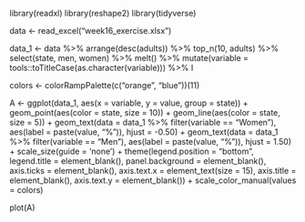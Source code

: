 library(readxl)
library(reshape2)
library(tidyverse)

data <- read_excel("week16_exercise.xlsx")

data_1 <- data %>%
  arrange(desc(adults)) %>%
  top_n(10, adults) %>%
  select(state, men, women) %>%
  melt() %>%
  mutate(variable = tools::toTitleCase(as.character(variable))) %>%
  I

colors <- colorRampPalette(c("orange", "blue"))(11)

A <- ggplot(data_1, aes(x = variable, y = value, group = state)) +
  geom_point(aes(color = state, size = 10)) +
  geom_line(aes(color = state, size = 5)) +
  geom_text(data = data_1 %>% filter(variable == "Women"), aes(label = paste(value, "%")), hjust = -0.50) +
  geom_text(data = data_1 %>% filter(variable == "Men"), aes(label = paste(value, "%")), hjust = 1.50) +
  scale_size(guide = 'none') +
  theme(legend.position = "bottom", legend.title = element_blank(), panel.background = element_blank(), axis.ticks = element_blank(), axis.text.x = element_text(size = 15), axis.title = element_blank(), axis.text.y = element_blank()) +
  scale_color_manual(values = colors)

plot(A)
